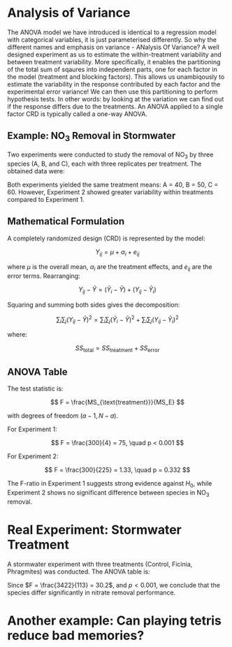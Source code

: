 # Analysis of Variance

The ANOVA model we have introduced is identical to a regression model with categorical variables, it is just parameterised differently. So why the different names and emphasis on variance - ANalysis Of Variance? A well designed experiment as us to estimate the within-treatment variability and between treatment variability. More specifically, it enables the partitioning of the total sum of sqaures into independent parts, one for each factor in the model (treatment and blocking factors). This allows us unambiqously to estimate the variability in the response contributed by each factor and the experimental error variance! We can then use this partitioning to perform hypothesis tests. In other words: by looking at the variation we can find out if the response differs due to the treatments. An ANOVA applied to a single factor CRD is typically called a one-way ANOVA.


## Example: NO$_3$ Removal in Stormwater
Two experiments were conducted to study the removal of NO$_3$ by three species (A, B, and C), each with three replicates per treatment. The obtained data were:


Both experiments yielded the same treatment means: A = 40, B = 50, C = 60. However, Experiment 2 showed greater variability within treatments compared to Experiment 1.

## Mathematical Formulation
A completely randomized design (CRD) is represented by the model:

$$
Y_{ij} = \mu + \alpha_i + e_{ij}
$$

where $\mu$ is the overall mean, $\alpha_i$ are the treatment effects, and $e_{ij}$ are the error terms. Rearranging:

$$
Y_{ij} - \bar{Y} = (\bar{Y}_i - \bar{Y}) + (Y_{ij} - \bar{Y}_i)
$$

Squaring and summing both sides gives the decomposition:

$$
\sum_i \sum_j (Y_{ij} - \bar{Y})^2 = \sum_i \sum_j (\bar{Y}_i - \bar{Y})^2 + \sum_i \sum_j (Y_{ij} - \bar{Y}_i)^2
$$

where:

$$
SS_{\text{total}} = SS_{\text{treatment}} + SS_{\text{error}}
$$

## ANOVA Table


The test statistic is:

$$
F = \frac{MS_{\text{treatment}}}{MS_E}
$$

with degrees of freedom $(a-1, N-a)$.

For Experiment 1:

$$
F = \frac{300}{4} = 75, \quad p < 0.001
$$

For Experiment 2:

$$
F = \frac{300}{225} = 1.33, \quad p = 0.332
$$

The F-ratio in Experiment 1 suggests strong evidence against $H_0$, while Experiment 2 shows no significant difference between species in NO$_3$ removal.

# Real Experiment: Stormwater Treatment
A stormwater experiment with three treatments (Control, Ficinia, Phragmites) was conducted. The ANOVA table is:


Since $F = \frac{3422}{113} = 30.2$, and $p < 0.001$, we conclude that the species differ significantly in nitrate removal performance.


# Another example: Can playing tetris reduce bad memories?
